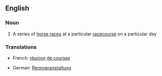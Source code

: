 ==English==

===Noun===
{{en-noun|sg=[[race]] [[meeting]]}}

# A series of [[horse race]]s at a particular [[racecourse]] on a particular day

===Translations===
{{top}}
* French: [[réunion]] {{f}} [[de courses]] {{f|p}}
{{mid}}
* German: [[Rennveranstaltung]] {{f}}
{{bottom}}